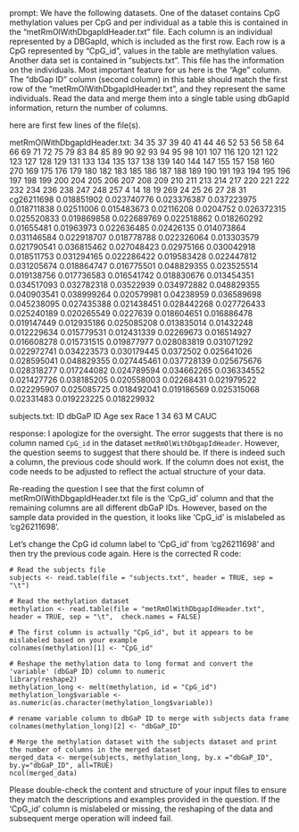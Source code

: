 prompt:
We have the following datasets. One of the dataset contains CpG methylation values per CpG and per individual as a table this is contained in the “metRmOlWithDbgapIdHeader.txt” file. Each column is an individual represented by a DBGapId, which is included as the first row. Each row is a CpG represented by "CpG_id", values in the table are methylation values. Another data set is contained in “subjects.txt”. This file has the information on the individuals. Most important feature for us here is the "Age" column. The "dbGap ID" column (second column) in this table should match the first row of the "metRmOlWithDbgapIdHeader.txt", and they represent the same individuals. 
Read the data and merge them into a single table using dbGapId information, return the number of columns.

here are first few lines of the file(s).

metRmOlWithDbgapIdHeader.txt:
	34	35	37	39	40	41	44	46	52	53	56	58	64	66	69	71	72	75	79	83	84	85	89	90	92	93	94	95	98	101	107	116	120	121	122	123	127	128	129	131	133	134	135	137	138	139	140	144	147	155	157	158	160	270	169	175	176	179	180	182	183	185	186	187	188	189	190	191	193	194	195	196	197	198	199	200	204	205	206	207	208	209	210	211	213	214	217	220	221	222	232	234	236	238	247	248	257	4	14	18	19	269	24	25	26	27	28	31
cg26211698	0.018851902	0.023740776	0.023376387	0.037223975	0.018711838	0.02511006	0.015483673	0.02116208	0.0204752	0.026372315	0.025520833	0.019869858	0.022689769	0.022518862	0.018260292	0.01655481	0.01963973	0.022636485	0.02426135	0.014073864	0.031146584	0.022918707	0.018778788	0.022326064	0.013303579	0.021790541	0.036815462	0.027048423	0.02975166	0.030042918	0.018511753	0.031294165	0.022286422	0.019583428	0.022447812	0.031205674	0.018864747	0.016775501	0.048829355	0.023525514	0.019138756	0.017736583	0.016541742	0.018830676	0.013454351	0.034517093	0.032782318	0.03522939	0.034972882	0.048829355	0.040903541	0.038999264	0.020579981	0.04238959	0.036589698	0.045238095	0.027435388	0.021438451	0.028442268	0.027726433	0.025240189	0.020265549	0.0227639	0.018604651	0.016886478	0.019147449	0.012935186	0.025085208	0.013835014	0.01432248	0.012229634	0.015779531	0.012431339	0.02269673	0.016514927	0.016608278	0.015731515	0.019877977	0.028083819	0.031071292	0.022972741	0.034223573	0.030179445	0.0372502	0.025641026	0.028595041	0.048829355	0.027445461	0.037728139	0.025675676	0.028318277	0.017244082	0.024789594	0.034662265	0.036334552	0.021427726	0.038185205	0.020558003	0.02268431	0.021979522	0.022295907	0.025085725	0.018492041	0.019186569	0.025315068	0.02331483	0.019223225	0.018229932


subjects.txt:
ID	dbGaP ID	Age	sex	Race
1	34	63	M	CAUC


response:
I apologize for the oversight. The error suggests that there is no column named `CpG_id` in the dataset `metRmOlWithDbgapIdHeader`. However, the question seems to suggest that there should be. If there is indeed such a column, the previous code should work. If the column does not exist, the code needs to be adjusted to reflect the actual structure of your data.

Re-reading the question I see that the first column of metRmOlWithDbgapIdHeader.txt file is the 'CpG_id' column and that the remaining columns are all different dbGaP IDs. However, based on the sample data provided in the question, it looks like 'CpG_id' is mislabeled as 'cg26211698'.

Let’s change the CpG id column label to 'CpG_id' from ‘cg26211698’ and then try the previous code again. Here is the corrected R code:

```
# Read the subjects file
subjects <- read.table(file = "subjects.txt", header = TRUE, sep = "\t")

# Read the methylation dataset
methylation <- read.table(file = "metRmOlWithDbgapIdHeader.txt", header = TRUE, sep = "\t",  check.names = FALSE)

# The first column is actually "CpG_id", but it appears to be mislabeled based on your example
colnames(methylation)[1] <- "CpG_id"

# Reshape the methylation data to long format and convert the 'variable' (dbGaP ID) column to numeric
library(reshape2)
methylation_long <- melt(methylation, id = "CpG_id")
methylation_long$variable <- as.numeric(as.character(methylation_long$variable))

# rename variable column to dbGaP ID to merge with subjects data frame
colnames(methylation_long)[2] <- "dbGaP_ID"

# Merge the methylation dataset with the subjects dataset and print the number of columns in the merged dataset
merged_data <- merge(subjects, methylation_long, by.x ="dbGaP_ID", by.y="dbGaP_ID", all=TRUE)
ncol(merged_data)
```

Please double-check the content and structure of your input files to ensure they match the descriptions and examples provided in the question. If the 'CpG_id' column is mislabeled or missing, the reshaping of the data and subsequent merge operation will indeed fail.
